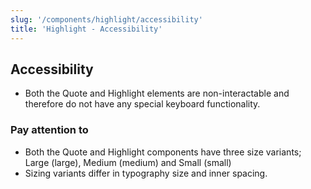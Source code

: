 ```yaml
---
slug: '/components/highlight/accessibility'
title: 'Highlight - Accessibility'
---
```




## Accessibility
- Both the Quote and Highlight elements are non-interactable and therefore do not have any special keyboard functionality.

### Pay attention to
- Both the Quote and Highlight components have three size variants; Large (large), Medium (medium) and Small (small)
- Sizing variants differ in typography size and inner spacing.
